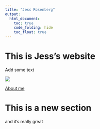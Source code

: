 ```yaml
---
title: "Jess Rosenberg"
output: 
  html_document:
    toc: true
    code_folding: hide
    toc_float: true
---
```


# This is Jess's website

Add some text


<img src= "images/jess.jpg" style = "max-height:50">

[About me](about.html)

# This is a new section

and it's really great
